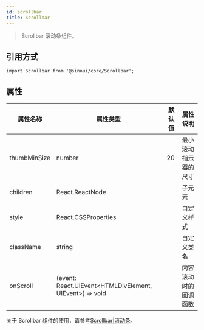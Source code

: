 ```yaml
---
id: scrollbar
title: Scrollbar
---
```


> Scrollbar 滚动条组件。

## 引用方式

```tsx
import Scrollbar from '@sinoui/core/Scrollbar';
```

## 属性

| 属性名称     | 属性类型                                                | 默认值 | 属性说明             |
| ------------ | ------------------------------------------------------- | ------ | -------------------- |
| thumbMinSize | number                                                  | 20     | 最小滚动指示器的尺寸 |
| children     | React.ReactNode                                         |        | 子元素               |
| style        | React.CSSProperties                                     |        | 自定义样式           |
| className    | string                                                  |        | 自定义类名           |
| onScroll     | (event: React.UIEvent<HTMLDivElement, UIEvent>) => void |        | 内容滚动时的回调函数 |

关于 Scrollbar 组件的使用，请参考[Scrollbar|滚动条](../components/scrollbar)。
